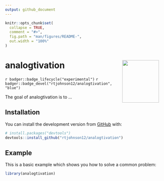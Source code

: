 ```yaml
---
output: github_document
---
```


<!-- README.md is generated from README.Rmd. Please edit that file -->

```r
knitr::opts_chunk$set(
  collapse = TRUE,
  comment = "#>",
  fig.path = "man/figures/README-",
  out.width = "100%"
)
```

# analogtivation <img src="man/figures/analogtivation.png" align="right" width="120" height="139"/>

<!-- badges: start -->
`r badger::badge_lifecycle("experimental")`
`r badger::badge_devel("rtjohnson12/analogtivation", "blue")`
<!-- badges: end -->

The goal of analogtivation is to ...

## Installation

You can install the development version from [GitHub](https://github.com/) with:

``` r
# install.packages("devtools")
devtools::install_github("rtjohnson12/analogtivation")
```
## Example

This is a basic example which shows you how to solve a common problem:

```r
library(analogtivation)

```
